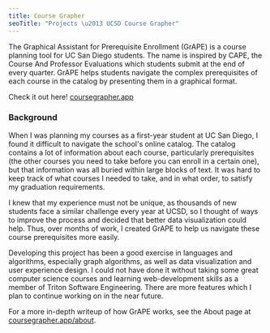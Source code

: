 ```yaml
---
title: Course Grapher
seoTitle: "Projects \u2013 UCSD Course Grapher"
---
```



The Graphical Assistant for Prerequisite Enrollment (GrAPE) is a course planning tool for UC San Diego students. The name is inspired by CAPE, the Course And Professor Evaluations which students submit at the end of every quarter. GrAPE helps students navigate the complex prerequisites of each course in the catalog by presenting them in a graphical format.

Check it out here! [coursegrapher.app](https://coursegrapher.app)

<ImageCarousel>
  <AppScreenshotImage
    source="/images/course-grapher/home.png"
    width={550}
    height={300}
    alt="Home page"
  />
  <AppScreenshotImage
    source="/images/course-grapher/graph.png"
    width={606}
    height={300}
    alt="Graph of the prerequisites of CSE 100"
  />
  <AppScreenshotImage
    source="/images/course-grapher/search.png"
    width={550}
    height={300}
    alt="Search page"
  />
</ImageCarousel>

### Background

When I was planning my courses as a first-year student at UC San Diego, I found it difficult to navigate the school's online catalog. The catalog contains a lot of information about each course, particularly prerequisites (the other courses you need to take before you can enroll in a certain one), but that information was all buried within large blocks of text. It was hard to keep track of what courses I needed to take, and in what order, to satisfy my graduation requirements.

I knew that my experience must not be unique, as thousands of new students face a similar challenge every year at UCSD, so I thought of ways to improve the process and decided that better data visualization could help. Thus, over months of work, I created GrAPE to help us navigate these course prerequisites more easily.

Developing this project has been a good exercise in languages and algorithms, especially graph algorithms, as well as data visualization and user experience design. I could not have done it without taking some great computer science courses and learning web-development skills as a member of Triton Software Engineering. There are more features which I plan to continue working on in the near future.

For a more in-depth writeup of how GrAPE works, see the About page at [coursegrapher.app/about](https://coursegrapher.app/about).
